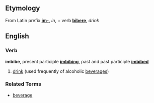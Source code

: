==Etymology==
From Latin prefix '''[[im-]]''', ''in'', + verb '''[[bibere]]''', ''drink''

==English==
===Verb===
'''imbibe''', present participle '''[[imbibing]]''', past and past participle '''[[imbibed]]'''

# [[drink]] (used frequently of alcoholic [[beverage]]s)

===Related Terms===
*[[beverage]]